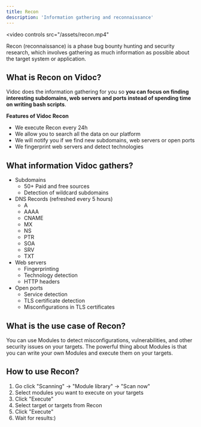 ```yaml
---
title: Recon
description: 'Information gathering and reconnaissance'
---
```


<video
  controls
  src="/assets/recon.mp4"
></video>

<Accordion title="Reconnaissance TL;DR;">
  Recon (reconnaissance) is a phase bug bounty hunting and security research, which involves gathering as much information as possible about the target system or application.
</Accordion>

## What is Recon on Vidoc?

Vidoc does the information gathering for you so **you can focus on finding interesting subdomains, web servers and ports instead of spending time on writing bash scripts**.

**Features of Vidoc Recon**
- We execute Recon every 24h
- We allow you to search all the data on our platform
- We will notify you if we find new subdomains, web servers or open ports
- We fingerprint web servers and detect technologies

## What information Vidoc gathers?

- Subdomains
    - 50+ Paid and free sources
    - Detection of wildcard subdomains
- DNS Records (refreshed every 5 hours)
    - A
    - AAAA
    - CNAME
    - MX
    - NS
    - PTR
    - SOA
    - SRV
    - TXT
- Web servers
    - Fingerprinting
    - Technology detection
    - HTTP headers
- Open ports
    - Service detection
    - TLS certificate detection
    - Misconfigurations in TLS certificates

## What is the use case of Recon?

You can use Modules to detect misconfigurations, vulnerabilities, and other security issues on your targets. The powerful thing about Modules is that you can write your own Modules and execute them on your targets.

## How to use Recon?

1. Go click "Scanning" -> "Module library" -> "Scan now"
2. Select modules you want to execute on your targets
3. Click "Execute"
4. Select target or targets from Recon
5. Click "Execute"
6. Wait for results:)